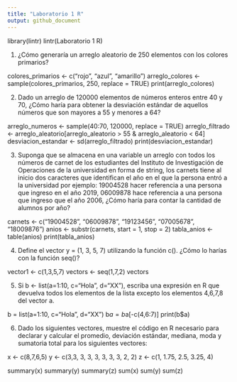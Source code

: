 ```yaml
---
title: "Laboratorio 1 R"
output: github_document
---
```

library(lintr)
lintr(Laboratorio 1 R)

1. ¿Cómo generaría un arreglo aleatorio de 250 elementos con los
colores primarios?

colores_primarios <- c("rojo", "azul", "amarillo")
arreglo_colores <- sample(colores_primarios, 250, replace = TRUE)
print(arreglo_colores)


2. Dado un arreglo de 120000 elementos de números enteros entre
40 y 70, ¿Cómo haría para obtener la desviación estándar de
aquellos números que son mayores a 55 y menores a 64?

arreglo_numeros <- sample(40:70, 120000, replace = TRUE)
arreglo_filtrado <- arreglo_aleatorio[arreglo_aleatorio > 55 & arreglo_aleatorio < 64]
desviacion_estandar <- sd(arreglo_filtrado)
print(desviacion_estandar)

3. Suponga que se almacena en una variable un arreglo con todos los números de carnet de los estudiantes del Instituto de
Investigación de Operaciones de la universidad en forma de string, los carnets tiene al inicio dos caracteres que identifican el año en el que la persona entró a la universidad
por ejemplo: 19004528 hacer referencia a una persona que ingreso en el año 2019, 06009878 hace referencia a una persona que ingreso que el año 2006, ¿Cómo haría para contar la cantidad
de alumnos por año?

carnets <- c("19004528", "06009878", "19123456", "07005678", "18009876")
anios <- substr(carnets, start = 1, stop = 2)
tabla_anios <- table(anios)
print(tabla_anios)

4. Define el vector y = (1, 3, 5, 7) utilizando la función c().
¿Cómo lo harías con la función seq()?

vector1 <- c(1,3,5,7)
vectors <- seq(1,7,2)
vectors

5. Si b <- list(a=1:10, c="Hola", d="XX"), escriba una expresión
en R que devuelva todos los elementos de la lista excepto los
elementos 4,6,7,8 del vector a.

b = list(a=1:10, c="Hola", d="XX")
b$a = b$a[-c(4,6:7)]
print(b$a)

6. Dado los siguientes vectores, muestre el código en R necesario para declarar y calcular el promedio, deviación estándar,
mediana, moda y sumatoria total para los siguientes vectores:

x <- c(8,7,6,5)
y <- c(3,3, 3, 3, 3, 3, 3, 3, 2, 2)
z <- c(1, 1.75, 2.5, 3.25, 4)

summary(x)
summary(y)
summary(z)
sum(x)
sum(y)
sum(z)